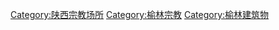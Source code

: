 [[Category:陕西宗教场所|Category:陕西宗教场所]]
[[Category:榆林宗教|Category:榆林宗教]]
[[Category:榆林建筑物|Category:榆林建筑物]]